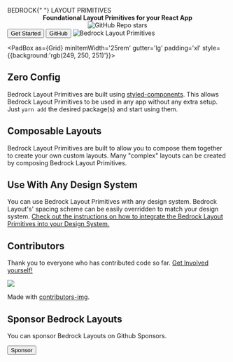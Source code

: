 
<Meta title="Bedrock Layout Primitives" />

<Stack gutter="xxl">
<Cover minHeight="40vh">
  <Split gutter="lg" switchAt="60rem">
    <Stack gutter='lg'>
      <Heading>
        BEDROCK{" "}
        <span style={{fontSize:'clamp(0.7rem, 10vw, 1.7rem)', lineHeight: "2rem", letterSpacing: "0.5ch" }}>
          LAYOUT PRIMITIVES
        </span>
      </Heading>
      <Center
        as="p"
        centerText
        style={{ fontSize: "clamp(0.7rem, 10vw, 1.5rem)" }}
      >
        <strong>Foundational Layout Primitives for your React App</strong>
      </Center>
      <Center as='a' href='https://github.com/Bedrock-Layouts/Bedrock/stargazers'>
        <img src='https://img.shields.io/github/stars/Bedrock-Layouts/Bedrock?style=social' alt='GitHub Repo stars'/>
      </Center>
      <Inline gutter="lg" justify="center" switchAt='20rem'>
        <Button primary as="a" href="/?path=/story/installation--page">
          Get Started
        </Button>
        <Button as="a" href="https://github.com/Bedrock-Layouts/Bedrock">
          GitHub
        </Button>
      </Inline>
    </Stack>
    <Frame style={{transform:'scale(0.8)'}}>
      <img src={justLogo} alt="Bedrock Layout Primitives" />
    </Frame>

  </Split>
</Cover>

<PadBox as={Grid} minItemWidth='25rem' gutter='lg' padding='xl' style={{background:'rgb(249, 250, 251)'}}>
<div>

## Zero Config

Bedrock Layout Primitives are built using [styled-components](https://styled-components.com/). This allows Bedrock Layout Primitives to be used in any app without any extra setup. Just `yarn add` the desired package(s) and start using them.

</div>
<div>

## Composable Layouts

Bedrock Layout Primitives are built to allow you to compose them together to create your own custom layouts. Many "complex" layouts can be created by composing Bedrock Layout Primitives.

</div>
<div>

## Use With Any Design System

You can use Bedrock Layout Primitives with any design system. Bedrock Layout's' spacing scheme can be easily overridden to match your design system. [Check out the instructions on how to integrate the Bedrock Layout Primitives into your Design System.](/docs/spacing--page#integrating-with-your-design-system)

</div>
</PadBox>

<PadBox padding='xl'>

## Contributors

Thank you to everyone who has contributed code so far. [Get Involved yourself!](/docs/contributing--page)

<a href="https://github.com/Bedrock-Layouts/Bedrock/graphs/contributors">
  <img src="https://contrib.rocks/image?repo=Bedrock-Layouts/Bedrock" />
</a>

Made with [contributors-img](https://contrib.rocks).

## Sponsor Bedrock Layouts

You can sponsor Bedrock Layouts on Github Sponsors.

  <a href="https://github.com/sponsors/Bedrock-Layouts?o=sd&sc=t ">
    <Button
      style={{
        cursor: "pointer",
        maxWidth: "min-content",
      }}
    >
      Sponsor
    </Button>
  </a>
</PadBox>

</Stack>
